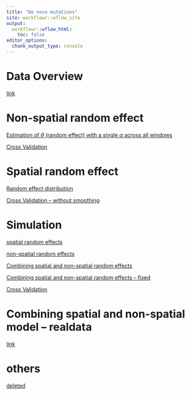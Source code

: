```yaml
---
title: "De novo mutations"
site: workflowr::wflow_site
output:
  workflowr::wflow_html:
    toc: false
editor_options:
  chunk_output_type: console
---
```


# Data Overview

[link](https://xsun1229.github.io/mutation_rate/denovo_data_overview.html)

# Non-spatial random effect

[Estimation of $\theta$ (random effect) with a single $\alpha$ across all windows](https://xsun1229.github.io/mutation_rate/denovo_nonspatial_estimation.html)

[Cross Validation](https://xsun1229.github.io/mutation_rate/denovo_nonspatial_crossvalidation.html)

# Spatial random effect 

[Random effect distribution](https://xsun1229.github.io/mutation_rate/denovo_spatial_randeff.html)

[Cross Validation -- without smoothing](https://xsun1229.github.io/mutation_rate/denovo_spatial_crossvalidation_wosmothing.html)


# Simulation 

[spatial random effects](https://xsun1229.github.io/mutation_rate/denovo_simulation_spatial_smashgen.html)

[non-spatial random effects](https://xsun1229.github.io/mutation_rate/denovo_simulation_nonspatial_gamma_new.html)

[Combining spatial and non-spatial random effects](https://xsun1229.github.io/mutation_rate/denovo_simulation_snons.html)

[Combining spatial and non-spatial random effects -- fixed](https://xsun1229.github.io/mutation_rate/denovo_simulation_snons_fixed_gamrm.html)

[Cross Validation](https://xsun1229.github.io/mutation_rate/denovo_simulation_snons_cv.html)

# Combining spatial and non-spatial model -- realdata

[link](https://xsun1229.github.io/mutation_rate/denovo_realdata_snons.html)


# others

[deleted](https://xsun1229.github.io/mutation_rate/denovo_delete.html)